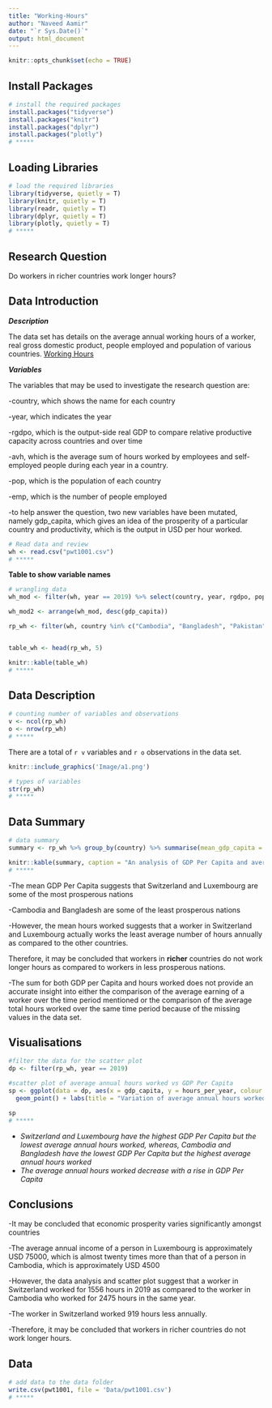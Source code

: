 ```yaml
---
title: "Working-Hours"
author: "Naveed Aamir"
date: "`r Sys.Date()`"
output: html_document
---
```


```r
knitr::opts_chunk$set(echo = TRUE)
```

## Install Packages
```r
# install the required packages
install.packages("tidyverse")
install.packages("knitr")
install.packages("dplyr")
install.packages("plotly")
# *****
```

## Loading Libraries
```r
# load the required libraries
library(tidyverse, quietly = T)
library(knitr, quietly = T)
library(readr, quietly = T)
library(dplyr, quietly = T)
library(plotly, quietly = T)
# *****
```

## Research Question

Do workers in richer countries work longer hours?

## Data Introduction

***Description***

The data set has details on the average annual working hours of a worker, real gross domestic product, people employed and population of various countries. [Working Hours](https://www.rug.nl/ggdc/productivity/pwt/)

***Variables***

The variables that may be used to investigate the research question are:

-country, which shows the name for each country

-year, which indicates the year

-rgdpo, which is the output-side real GDP to compare relative productive capacity across countries and over time

-avh, which is the average sum of hours worked by employees and self-employed people during each year in a country.

-pop, which is the population of each country

-emp, which is the number of people employed

-to help answer the question, two new variables have been mutated, namely gdp_capita, which gives an idea of the prosperity of a particular country and productivity, which is the output in USD per hour worked.

```r
# Read data and review
wh <- read.csv("pwt1001.csv")
# *****
```

**Table to show variable names**
```r
# wrangling data
wh_mod <- filter(wh, year == 2019) %>% select(country, year, rgdpo, pop, emp, avh) %>% rename(gdp = rgdpo, population = pop, people_employed = emp, hours_per_year = avh) %>% mutate(gdp_capita = gdp/population)

wh_mod2 <- arrange(wh_mod, desc(gdp_capita))

rp_wh <- filter(wh, country %in% c("Cambodia", "Bangladesh", "Pakistan", "Luxembourg", "Switzerland", "Norway")) %>% select(country, year, rgdpo, pop, emp, avh) %>% rename(gdp = rgdpo, population = pop, people_employed = emp, hours_per_year = avh) %>% mutate(gdp_capita = gdp/population)


table_wh <- head(rp_wh, 5)

knitr::kable(table_wh)
# *****
```

## Data Description

```r
# counting number of variables and observations
v <- ncol(rp_wh)
o <- nrow(rp_wh)
# *****
```

There are a total of `r v` variables and `r o` observations in the data set.
```r
knitr::include_graphics('Image/a1.png')
```

```r
# types of variables
str(rp_wh)
# *****
```

## Data Summary

```r
# data summary
summary <- rp_wh %>% group_by(country) %>% summarise(mean_gdp_capita = mean(gdp_capita, na.rm=TRUE), gdp_capita_sum = sum(gdp_capita, na.rm=TRUE), mean_hours_worked = mean(hours_per_year, na.rm=TRUE), hours_worked_sum = sum(hours_per_year, na.rm = TRUE))

knitr::kable(summary, caption = "An analysis of GDP Per Capita and average annual hours worked for some of the most prosperous and least prosperous countries (1950-2019)")
# *****
```

-The mean GDP Per Capita suggests that Switzerland and Luxembourg are some of the most prosperous nations

-Cambodia and Bangladesh are some of the least prosperous nations

-However, the mean hours worked suggests that a worker in Switzerland and Luxembourg actually works the least average number of hours annually as compared to the other countries. 

Therefore, it may be concluded that workers in **richer** countries do not work longer hours as compared to workers in less prosperous nations.

-The sum for both GDP per Capita and hours worked does not provide an accurate insight into either the comparison of the average earning of a worker over the time period mentioned or the comparison of the average total hours worked over the same time period because of the missing values in the data set.

## Visualisations

```r
#filter the data for the scatter plot
dp <- filter(rp_wh, year == 2019)

#scatter plot of average annual hours worked vs GDP Per Capita
sp <- ggplot(data = dp, aes(x = gdp_capita, y = hours_per_year, colour = country)) +
  geom_point() + labs(title = "Variation of average annual hours worked with GDP Per Capita",x = "GDP Per Capita (USD)",y = "Average annual hours worked",subtitle = "The average annual hours worked decrease as GDP Per Captia increases.", caption = "Based on 2019 data") + theme_bw() + theme(legend.title = element_blank())

sp
# *****
```

- *Switzerland and Luxembourg have the highest GDP Per Capita but the lowest average annual hours worked, whereas, Cambodia and Bangladesh have the lowest GDP Per Capita but the highest average annual hours worked*
- *The average annual hours worked decrease with a rise in GDP Per Capita*

## Conclusions

-It may be concluded that economic prosperity varies significantly amongst countries

-The average annual income of a person in Luxembourg is approximately USD 75000, which is almost twenty times more than that of a person in Cambodia, which is approximately USD 4500

-However, the data analysis and scatter plot suggest that a worker in Switzerland worked for 1556 hours in 2019 as compared to the worker in Cambodia who worked for 2475 hours in the same year.

-The worker in Switzerland worked 919 hours less annually.

-Therefore, it may be concluded that workers in richer countries do not work longer hours.

## Data

```r
# add data to the data folder
write.csv(pwt1001, file = 'Data/pwt1001.csv')
# *****
```
